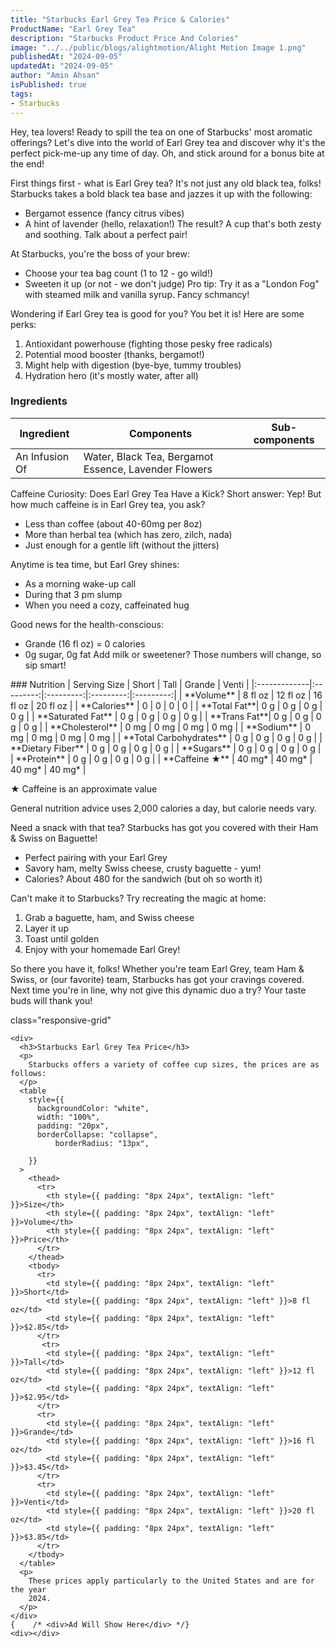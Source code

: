 ```yaml
---
title: "Starbucks Earl Grey Tea Price & Calories"
ProductName: "Earl Grey Tea"
description: "Starbucks Product Price And Colories"
image: "../../public/blogs/alightmotion/Alight Motion Image 1.png"
publishedAt: "2024-09-05"
updatedAt: "2024-09-05"
author: "Amin Ahsan"
isPublished: true
tags:
- Starbucks
---
```



Hey, tea lovers! Ready to spill the tea on one of Starbucks' most aromatic offerings? Let's dive into the world of Earl Grey tea and discover why it's the perfect pick-me-up any time of day. Oh, and stick around for a bonus bite at the end!

First things first - what is Earl Grey tea? It's not just any old black tea, folks! Starbucks takes a bold black tea base and jazzes it up with the following:
- Bergamot essence (fancy citrus vibes)
- A hint of lavender (hello, relaxation!)
The result? A cup that's both zesty and soothing. Talk about a perfect pair!

At Starbucks, you're the boss of your brew:
- Choose your tea bag count (1 to 12 - go wild!)
- Sweeten it up (or not - we don't judge)
Pro tip: Try it as a "London Fog" with steamed milk and vanilla syrup. Fancy schmancy!

Wondering if Earl Grey tea is good for you? You bet it is! Here are some perks:
1. Antioxidant powerhouse (fighting those pesky free radicals)
2. Potential mood booster (thanks, bergamot!)
3. Might help with digestion (bye-bye, tummy troubles)
4. Hydration hero (it's mostly water, after all)

### Ingredients
| Ingredient          | Components   | Sub-components  |
|---------------------|--------------|-----------------|
|An Infusion Of       |Water, Black Tea, Bergamot Essence, Lavender Flowers||

Caffeine Curiosity: Does Earl Grey Tea Have a Kick? Short answer: Yep! But how much caffeine is in Earl Grey tea, you ask?
- Less than coffee (about 40-60mg per 8oz)
- More than herbal tea (which has zero, zilch, nada)
- Just enough for a gentle lift (without the jitters)

Anytime is tea time, but Earl Grey shines:
- As a morning wake-up call
- During that 3 pm slump
- When you need a cozy, caffeinated hug

Good news for the health-conscious:
- Grande (16 fl oz) = 0 calories
- 0g sugar, 0g fat
Add milk or sweetener? Those numbers will change, so sip smart!
<div className="table-container">
  ### Nutrition
  | Serving Size | Short     | Tall      | Grande    | Venti     |
  |:-------------|:---------:|:---------:|:---------:|:---------:|
  | **Volume**   | 8 fl oz   | 12 fl oz  | 16 fl oz  | 20 fl oz  |
  | **Calories** | 0         | 0         | 0         | 0         |
  | **Total Fat**| 0 g       | 0 g       | 0 g       | 0 g       |
  | **Saturated Fat** | 0 g   | 0 g       | 0 g       | 0 g       |
  | **Trans Fat**| 0 g       | 0 g       | 0 g       | 0 g       |
  | **Cholesterol** | 0 mg    | 0 mg      | 0 mg      | 0 mg      |
  | **Sodium**   | 0 mg      | 0 mg      | 0 mg      | 0 mg      |
  | **Total Carbohydrates** | 0 g | 0 g    | 0 g       | 0 g       |
  | **Dietary Fiber** | 0 g    | 0 g       | 0 g       | 0 g       |
  | **Sugars**   | 0 g       | 0 g       | 0 g       | 0 g       |
  | **Protein**  | 0 g       | 0 g       | 0 g       | 0 g       |
  | **Caffeine ★** | 40 mg*   | 40 mg*    | 40 mg*    | 40 mg*    |
</div>

★ Caffeine is an approximate value

General nutrition advice uses 2,000 calories a day, but calorie needs vary.

Need a snack with that tea? Starbucks has got you covered with their Ham & Swiss on Baguette!
- Perfect pairing with your Earl Grey
- Savory ham, melty Swiss cheese, crusty baguette - yum!
- Calories? About 480 for the sandwich (but oh so worth it)

Can't make it to Starbucks? Try recreating the magic at home:
1. Grab a baguette, ham, and Swiss cheese
2. Layer it up
3. Toast until golden
4. Enjoy with your homemade Earl Grey!

So there you have it, folks! Whether you're team Earl Grey, team Ham & Swiss, or (our favorite) team, Starbucks has got your cravings covered. Next time you're in line, why not give this dynamic duo a try? Your taste buds will thank you!


 <style jsx>{`
  @media (min-width: 768px) {
    .responsive-grid {
      display: grid;
      grid-template-columns: 1fr 1fr;
    }
  }
`}</style>

<div
  style={{
    backgroundColor: "#cee3de",
    borderLeft: "3px solid #0c7556",
   padding: "20px",
    paddingTop: "13px", // Add padding to the top
        display: "grid",
        height: "fit-content",
      }} 
      
  class="responsive-grid"

>
    <div>
      <h3>Starbucks Earl Grey Tea Price</h3>
      <p>
        Starbucks offers a variety of coffee cup sizes, the prices are as follows:
      </p>
      <table
        style={{
          backgroundColor: "white",
          width: "100%",
          padding: "20px",
          borderCollapse: "collapse",
              borderRadius: "13px",
          
        }}
      >
        <thead>
          <tr>
            <th style={{ padding: "8px 24px", textAlign: "left" }}>Size</th>
            <th style={{ padding: "8px 24px", textAlign: "left" }}>Volume</th>
            <th style={{ padding: "8px 24px", textAlign: "left" }}>Price</th>
          </tr>
        </thead>
        <tbody>
          <tr>
            <td style={{ padding: "8px 24px", textAlign: "left" }}>Short</td>
            <td style={{ padding: "8px 24px", textAlign: "left" }}>8 fl oz</td>
            <td style={{ padding: "8px 24px", textAlign: "left" }}>$2.85</td>
          </tr>
           <tr>
            <td style={{ padding: "8px 24px", textAlign: "left" }}>Tall</td>
            <td style={{ padding: "8px 24px", textAlign: "left" }}>12 fl oz</td>
            <td style={{ padding: "8px 24px", textAlign: "left" }}>$2.95</td>
          </tr>
          <tr>
            <td style={{ padding: "8px 24px", textAlign: "left" }}>Grande</td>
            <td style={{ padding: "8px 24px", textAlign: "left" }}>16 fl oz</td>
            <td style={{ padding: "8px 24px", textAlign: "left" }}>$3.45</td>
          </tr>
          <tr>
            <td style={{ padding: "8px 24px", textAlign: "left" }}>Venti</td>
            <td style={{ padding: "8px 24px", textAlign: "left" }}>20 fl oz</td>
            <td style={{ padding: "8px 24px", textAlign: "left" }}>$3.85</td>
          </tr>
        </tbody>
      </table>
      <p>
        These prices apply particularly to the United States and are for the year
        2024.
      </p>
    </div>
    {    /* <div>Ad Will Show Here</div> */}
    <div></div>
  </div>
